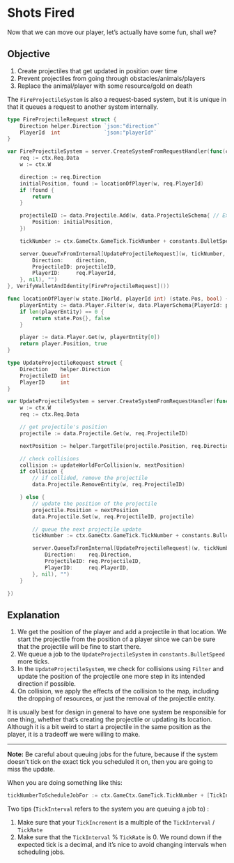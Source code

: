 # Shots Fired

Now that we can move our player, let’s actually have some fun, shall we?

## Objective

1. Create projectiles that get updated in position over time
2. Prevent projectiles from going through obstacles/animals/players
3. Replace the animal/player with some resource/gold on death

The `FireProjectileSystem` is also a request-based system, but it is unique in that it queues a request to another system internally.

```go
type FireProjectileRequest struct {
	Direction helper.Direction `json:"direction"`
	PlayerId  int              `json:"playerId"`
}

var FireProjectileSystem = server.CreateSystemFromRequestHandler(func(ctx *server.TransactionCtx[FireProjectileRequest]) {
	req := ctx.Req.Data
	w := ctx.W

	direction := req.Direction
	initialPosition, found := locationOfPlayer(w, req.PlayerId)
	if !found {
		return
	}

	projectileID := data.Projectile.Add(w, data.ProjectileSchema{ // Explanation 1
		Position: initialPosition,
	})

	tickNumber := ctx.GameCtx.GameTick.TickNumber + constants.BulletSpeed

	server.QueueTxFromInternal[UpdateProjectileRequest](w, tickNumber, server.NewKeystoneTx(UpdateProjectileRequest{ // Explanation 2
		Direction:    direction,
		ProjectileID: projectileID,
		PlayerID:     req.PlayerId,
	}, nil), "")
}, VerifyWalletAndIdentity[FireProjectileRequest]())

func locationOfPlayer(w state.IWorld, playerId int) (state.Pos, bool) {
	playerEntity := data.Player.Filter(w, data.PlayerSchema{PlayerId: playerId}, []string{"PlayerId"})
	if len(playerEntity) == 0 {
		return state.Pos{}, false
	}

	player := data.Player.Get(w, playerEntity[0])
	return player.Position, true
}
```

```go
type UpdateProjectileRequest struct {
	Direction    helper.Direction
	ProjectileID int
	PlayerID     int
}

var UpdateProjectileSystem = server.CreateSystemFromRequestHandler(func(ctx *server.TransactionCtx[UpdateProjectileRequest]) {
	w := ctx.W
	req := ctx.Req.Data

	// get projectile's position
	projectile := data.Projectile.Get(w, req.ProjectileID)

	nextPosition := helper.TargetTile(projectile.Position, req.Direction)

	// check collisions
	collision := updateWorldForCollision(w, nextPosition)
	if collision {
		// if collided, remove the projectile
		data.Projectile.RemoveEntity(w, req.ProjectileID)

	} else {
		// update the position of the projectile
		projectile.Position = nextPosition
		data.Projectile.Set(w, req.ProjectileID, projectile)

		// queue the next projectile update
		tickNumber := ctx.GameCtx.GameTick.TickNumber + constants.BulletSpeed

		server.QueueTxFromInternal[UpdateProjectileRequest](w, tickNumber, server.NewKeystoneTx(UpdateProjectileRequest{
			Direction:    req.Direction,
			ProjectileID: req.ProjectileID,
			PlayerID:     req.PlayerID,
		}, nil), "")
	}

})
```

## Explanation

1. We get the position of the player and add a projectile in that location. We start the projectile from the position of a player since we can be sure that the projectile will be fine to start there.
2. We queue a job to the `UpdateProjectileSystem` in `constants.BulletSpeed` more ticks.
 1. In the `UpdateProjectileSystem`, we check for collisions using `Filter` and update the position of the projectile one more step in its intended direction if possible.
 2. On collision, we apply the effects of the collision to the map, including the dropping of resources, or just the removal of the projectile entity.

It is usually best for design in general to have one system be responsible for one thing, whether that’s creating the projectile or updating its location. Although it is a bit weird to start a projectile in the same position as the player, it is a tradeoff we were willing to make.

---

**Note:** Be careful about queuing jobs for the future, because if the system doesn't tick on the exact tick you scheduled it on, then you are going to miss the update.

When you are doing something like this:

```go
tickNumberToScheduleJobFor := ctx.GameCtx.GameTick.TickNumber + [TickIncrement]
```

Two tips (`TickInterval` refers to the system you are queuing a job to) :

1. Make sure that your `TickIncrement` is a multiple of the `TickInterval` / `TickRate`
2. Make sure that the `TickInterval` % `TickRate` is 0. We round down if the expected tick is a decimal, and it’s nice to avoid changing intervals when scheduling jobs.